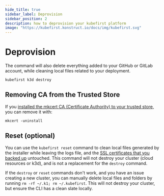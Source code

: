 ```yaml
---
hide_title: true
sidebar_label: Deprovision
sidebar_position: 2
description: how to deprovision your kubefirst platform
image: "https://kubefirst.konstruct.io/docs/img/kubefirst.svg"
---
```


# Deprovision

The command will also delete everything added to your GitHub or GitLab account, while cleaning local files related to your deployment.

```shell
kubefirst k3d destroy
```

## Removing CA from the Trusted Store

If you [installed the mkcert CA (Certificate Authority) to your trusted store,](../k3d/quick-start/install.mdx#install-the-ca-certificate-authority-of-mkcert-in-your-trusted-store) you can remove it with:

```shell
mkcert -uninstall
```

## Reset (optional)

You can use the `kubefirst reset` command to clean local files generated by the installer while leaving the logs file, and the [SSL certificates that you backed up](../aws/advanced/certificates.mdx) untouched. This command will not destroy your cluster (cloud resources or k3d), and is not a replacement for the `destroy` command.

If the `destroy` or `reset` commands don't work, and you have an issue creating a new cluster, you can manually delete local files and folders by running `rm -rf ~/.k1; rm ~/.kubefirst`. This will not destroy your cluster, but ensure the CLI has a clean slate locally.
